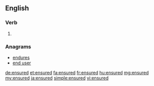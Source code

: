 ==English==

===Verb===
{{head|en}}

# {{en-past of|ensure}}

===Anagrams===
* [[endures#English|endures]]
* [[end user#English|end user]]

[[de:ensured]]
[[et:ensured]]
[[fa:ensured]]
[[fr:ensured]]
[[hu:ensured]]
[[mg:ensured]]
[[my:ensured]]
[[ja:ensured]]
[[simple:ensured]]
[[vi:ensured]]